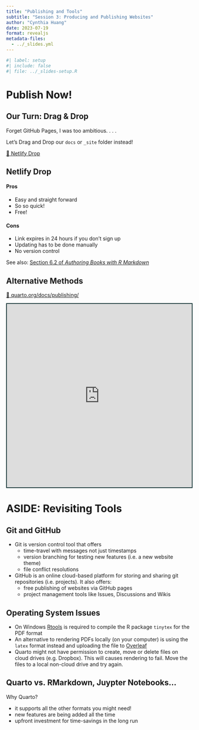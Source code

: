 ```yaml
---
title: "Publishing and Tools"
subtitle: "Session 3: Producing and Publishing Websites"
author: "Cynthia Huang"
date: 2023-07-19
format: revealjs
metadata-files: 
  - ../_slides.yml
---
```


```r
#| label: setup
#| include: false
#| file: ../_slides-setup.R
```

# Publish Now!

## Our Turn: Drag & Drop

Forget GitHub Pages, I was too ambitious.
. . .

::: follow
Let's Drag and Drop our `docs` or `_site` folder instead!

[🔗 Netlify Drop](https://app.netlify.com/drop)
:::

## Netlify Drop

:::{layout-ncol="2"}
#### Pros

- Easy and straight forward
- So so quick!
- Free!

#### Cons

- Link expires in 24 hours if you don't sign up
- Updating has to be done manually
- No version control

:::

See also: [Section 6.2 of _Authoring Books with R Markdown_](https://bookdown.org/yihui/bookdown/netlify-drop.html)

## Alternative Methods

[🔗 quarto.org/docs/publishing/](https://quarto.org/docs/publishing/)

```{=html}
<iframe src="https://quarto.org/docs/publishing/" width="100%" height="500" style="border:2px solid #123233;" title="Quarto Publishing Guide"></iframe>
```

# ASIDE: Revisiting Tools

## Git and GitHub {.medium}

::: incremental
- Git is version control tool that offers
    - time-travel with messages not just timestamps
    - version branching for testing new features (i.e. a new website theme)
    - file conflict resolutions

- GitHub is an online cloud-based platform for storing and sharing git repositories (i.e. projects). It also offers:
    - free publishing of websites via GitHub pages
    - project management tools like Issues, Discussions and Wikis
:::

## Operating System Issues

::: incremental
- On Windows [Rtools](https://cran.r-project.org/bin/windows/Rtools/rtools43/rtools.html) is required to compile the R package `tinytex` for the PDF format
- An alternative to rendering PDFs locally (on your computer) is using the `latex` format instead and uploading the file to [Overleaf](http://overleaf.com/)
- Quarto might not have permission to create, move or delete files on cloud drives (e.g. Dropbox). This will causes rendering to fail. Move the files to a local non-cloud drive and try again.
:::

## Quarto vs. RMarkdown, Juypter Notebooks...

Why Quarto?

::: incremental
- it supports all the other formats you might need!
- new features are being added all the time
- upfront investment for time-savings in the long run
:::